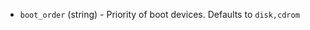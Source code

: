 <!-- Code generated from the comments of the RunConfig struct in builder/vsphere/common/step_run.go; DO NOT EDIT MANUALLY -->

- `boot_order` (string) - Priority of boot devices. Defaults to `disk,cdrom`

<!-- End of code generated from the comments of the RunConfig struct in builder/vsphere/common/step_run.go; -->
